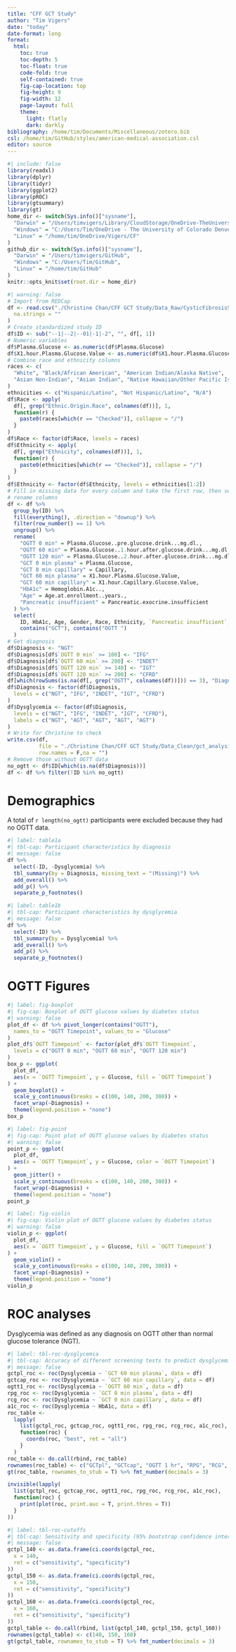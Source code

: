 ```yaml
---
title: "CFF GCT Study"
author: "Tim Vigers"
date: "today"
date-format: long
format:
  html:
    toc: true
    toc-depth: 5
    toc-float: true
    code-fold: true
    self-contained: true
    fig-cap-location: top
    fig-height: 9
    fig-width: 12
    page-layout: full
    theme:
      light: flatly
      dark: darkly
bibliography: /home/tim/Documents/Miscellaneous/zotero.bib
csl: /home/tim/GitHub/styles/american-medical-association.csl
editor: source
---
```


```r
#| include: false
library(readxl)
library(dplyr)
library(tidyr)
library(ggplot2)
library(pROC)
library(gtsummary)
library(gt)
home_dir <- switch(Sys.info()["sysname"],
  "Darwin" = "/Users/timvigers/Library/CloudStorage/OneDrive-TheUniversityofColoradoDenver/Vigers/CF",
  "Windows" = "C:/Users/Tim/OneDrive - The University of Colorado Denver/Vigers/CF",
  "Linux" = "/home/tim/OneDrive/Vigers/CF"
)
github_dir <- switch(Sys.info()["sysname"],
  "Darwin" = "/Users/timvigers/GitHub",
  "Windows" = "C:/Users/Tim/GitHub",
  "Linux" = "/home/tim/GitHub"
)
knitr::opts_knit$set(root.dir = home_dir)
```

```r
#| warning: false
# Import from REDCap
df <- read.csv("./Christine Chan/CFF GCT Study/Data_Raw/CysticFibrosisScreen_DATA_LABELS_2024-04-19_1740.csv",
  na.strings = ""
)
# Create standardized study ID
df$ID <- sub("--1|--2|--01|-1|-2", "", df[, 1])
# Numeric variables
df$Plasma.Glucose <- as.numeric(df$Plasma.Glucose)
df$X1.hour.Plasma.Glucose.Value <- as.numeric(df$X1.hour.Plasma.Glucose.Value)
# Combine race and ethnicity columns
races <- c(
  "White", "Black/African American", "American Indian/Alaska Native",
  "Asian Non-Indian", "Asian Indian", "Native Hawaiian/Other Pacific Islander"
)
ethnicities <- c("Hispanic/Latino", "Not Hispanic/Latino", "N/A")
df$Race <- apply(
  df[, grep("Ethnic.Origin.Race", colnames(df))], 1,
  function(r) {
    paste0(races[which(r == "Checked")], collapse = "/")
  }
)
df$Race <- factor(df$Race, levels = races)
df$Ethnicity <- apply(
  df[, grep("Ethnicity", colnames(df))], 1,
  function(r) {
    paste0(ethnicities[which(r == "Checked")], collapse = "/")
  }
)
df$Ethnicity <- factor(df$Ethnicity, levels = ethnicities[1:2])
# Fill in missing data for every column and take the first row, then select and
# rename columns
df <- df %>%
  group_by(ID) %>%
  fill(everything(), .direction = "downup") %>%
  filter(row_number() == 1) %>%
  ungroup() %>%
  rename(
    "OGTT 0 min" = Plasma.Glucose..pre.glucose.drink...mg.dl.,
    "OGTT 60 min" = Plasma.Glucose..1.hour.after.glucose.drink...mg.dl.,
    "OGTT 120 min" = Plasma.Glucose..2.hour.after.glucose.drink...mg.dl.,
    "GCT 0 min plasma" = Plasma.Glucose,
    "GCT 0 min capillary" = Capillary,
    "GCT 60 min plasma" = X1.hour.Plasma.Glucose.Value,
    "GCT 60 min capillary" = X1.hour.Capillary.Glucose.Value,
    "HbA1c" = Hemoglobin.A1c..,
    "Age" = Age.at.enrollment..years.,
    "Pancreatic insufficient" = Pancreatic.exocrine.insufficient
  ) %>%
  select(
    ID, HbA1c, Age, Gender, Race, Ethnicity, `Pancreatic insufficient`,
    contains("GCT"), contains("OGTT ")
  )
# Get diagnosis
df$Diagnosis <- "NGT"
df$Diagnosis[df$`OGTT 0 min` >= 100] <- "IFG"
df$Diagnosis[df$`OGTT 60 min` >= 200] <- "INDET"
df$Diagnosis[df$`OGTT 120 min` >= 140] <- "IGT"
df$Diagnosis[df$`OGTT 120 min` >= 200] <- "CFRD"
df[which(rowSums(is.na(df[, grep("OGTT", colnames(df))])) == 3), "Diagnosis"] <- NA
df$Diagnosis <- factor(df$Diagnosis,
  levels = c("NGT", "IFG", "INDET", "IGT", "CFRD")
)
df$Dysglycemia <- factor(df$Diagnosis,
  levels = c("NGT", "IFG", "INDET", "IGT", "CFRD"),
  labels = c("NGT", "AGT", "AGT", "AGT", "AGT")
)
# Write for Christine to check
write.csv(df,
          file = "./Christine Chan/CFF GCT Study/Data_Clean/gct_analysis_data.csv",
          row.names = F,na = "")
# Remove those without OGTT data
no_ogtt <- df$ID[which(is.na(df$Diagnosis))]
df <- df %>% filter(!ID %in% no_ogtt)
```

# Demographics

A total of `r length(no_ogtt)` participants were excluded because they had no OGTT data.

```r
#| label: table1a
#| tbl-cap: Participant characteristics by diagnosis
#| message: false
df %>%
  select(-ID, -Dysglycemia) %>%
  tbl_summary(by = Diagnosis, missing_text = "(Missing)") %>%
  add_overall() %>%
  add_p() %>%
  separate_p_footnotes()
```

```r
#| label: table1b
#| tbl-cap: Participant characteristics by dysglycemia
#| message: false
df %>%
  select(-ID) %>%
  tbl_summary(by = Dysglycemia) %>%
  add_overall() %>%
  add_p() %>%
  separate_p_footnotes()
```

# OGTT Figures

```r
#| label: fig-boxplot
#| fig-cap: Boxplot of OGTT glucose values by diabetes status
#| warning: false
plot_df <- df %>% pivot_longer(contains("OGTT"),
  names_to = "OGTT Timepoint", values_to = "Glucose"
)
plot_df$`OGTT Timepoint` <- factor(plot_df$`OGTT Timepoint`,
  levels = c("OGTT 0 min", "OGTT 60 min", "OGTT 120 min")
)
box_p <- ggplot(
  plot_df,
  aes(x = `OGTT Timepoint`, y = Glucose, fill = `OGTT Timepoint`)
) +
  geom_boxplot() +
  scale_y_continuous(breaks = c(100, 140, 200, 300)) +
  facet_wrap(~Diagnosis) +
  theme(legend.position = "none")
box_p
```

```r
#| label: fig-point
#| fig-cap: Point plot of OGTT glucose values by diabetes status
#| warning: false
point_p <- ggplot(
  plot_df,
  aes(x = `OGTT Timepoint`, y = Glucose, color = `OGTT Timepoint`)
) +
  geom_jitter() +
  scale_y_continuous(breaks = c(100, 140, 200, 300)) +
  facet_wrap(~Diagnosis) +
  theme(legend.position = "none")
point_p
```

```r
#| label: fig-violin
#| fig-cap: Violin plot of OGTT glucose values by diabetes status
#| warning: false
violin_p <- ggplot(
  plot_df,
  aes(x = `OGTT Timepoint`, y = Glucose, fill = `OGTT Timepoint`)
) +
  geom_violin() +
  scale_y_continuous(breaks = c(100, 140, 200, 300)) +
  facet_wrap(~Diagnosis) +
  theme(legend.position = "none")
violin_p
```

# ROC analyses

Dysglycemia was defined as any diagnosis on OGTT other than normal glucose tolerance (NGT).

```r
#| label: tbl-roc-dysglycemia
#| tbl-cap: Accuracy of different screening tests to predict dysglycemia using ROC curve analyses
#| message: false
gctpl_roc <- roc(Dysglycemia ~ `GCT 60 min plasma`, data = df)
gctcap_roc <- roc(Dysglycemia ~ `GCT 60 min capillary`, data = df)
ogtt1_roc <- roc(Dysglycemia ~ `OGTT 60 min`, data = df)
rpg_roc <- roc(Dysglycemia ~ `GCT 0 min plasma`, data = df)
rcg_roc <- roc(Dysglycemia ~ `GCT 0 min capillary`, data = df)
a1c_roc <- roc(Dysglycemia ~ HbA1c, data = df)
roc_table <-
  lapply(
    list(gctpl_roc, gctcap_roc, ogtt1_roc, rpg_roc, rcg_roc, a1c_roc),
    function(roc) {
      coords(roc, "best", ret = "all")
    }
  )
roc_table <- do.call(rbind, roc_table)
rownames(roc_table) <- c("GCTpl", "GCTcap", "OGTT 1 hr", "RPG", "RCG", "A1c")
gt(roc_table, rownames_to_stub = T) %>% fmt_number(decimals = 3)
```

```r
invisible(lapply(
  list(gctpl_roc, gctcap_roc, ogtt1_roc, rpg_roc, rcg_roc, a1c_roc),
  function(roc) {
    print(plot(roc, print.auc = T, print.thres = T))
  }
))
```

```r
#| label: tbl-roc-cutoffs
#| tbl-cap: Sensitivity and specificity (95% bootstrap confidence intervals) to measure the performance of the glucose challenge test plasma glucose (GCTpl) to predict dysglycemia at different thresholds
#| message: false
gctpl_140 <- as.data.frame(ci.coords(gctpl_roc,
  x = 140,
  ret = c("sensitivity", "specificity")
))
gctpl_150 <- as.data.frame(ci.coords(gctpl_roc,
  x = 150,
  ret = c("sensitivity", "specificity")
))
gctpl_160 <- as.data.frame(ci.coords(gctpl_roc,
  x = 160,
  ret = c("sensitivity", "specificity")
))
gctpl_table <- do.call(rbind, list(gctpl_140, gctpl_150, gctpl_160))
rownames(gctpl_table) <- c(140, 150, 160)
gt(gctpl_table, rownames_to_stub = T) %>% fmt_number(decimals = 3)
```
